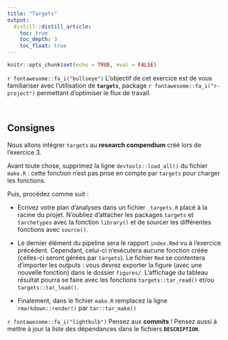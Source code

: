 ```yaml
---
title: "Targets"
output: 
  distill::distill_article:
    toc: true
    toc_depth: 3
    toc_float: true
---
```


```r
knitr::opts_chunk$set(echo = TRUE, eval = FALSE)
```



::: {.box-header}
`r fontawesome::fa_i("bullseye")`
L'objectif de cet exercice est de vous familiariser avec l'utilisation de **`targets`**, package `r fontawesome::fa_i("r-project")` permettant d'optimiser le flux de travail.
:::



<br />

## Consignes

Nous allons intégrer `targets` au **research compendium** créé lors de l'exercice 3.

Avant toute chose, supprimez la ligne `devtools::load_all()` du fichier `make.R` : cette fonction n'est pas prise en compte par `targets` pour charger les fonctions.

Puis, procédez comme suit : 

- Ecrivez votre plan d'analyses dans un fichier `_targets.R` placé à la racine du projet. N'oubliez d'attacher les packages `targets` et `tarchetypes` avec la fonction `library()` et de sourcer les différentes fonctions avec `source()`.

- Le dernier élément du pipeline sera le rapport `index.Rmd` vu à l'exercice précédent. Cependant, celui-ci n'exécutera aucune fonction créée (celles-ci seront gérées par `targets`). Le fichier `Rmd` se contentera d'importer les outputs : vous devrez exporter la figure (avec une nouvelle fonction) dans le dossier `figures/`. L'affichage du tableau résultat pourra se faire avec les fonctions `targets::tar_read()` et/ou `targets::tar_load()`.

- Finalement, dans le fichier `make.R` remplacez la ligne `rmarkdown::render()` par `tar::tar_make()`

`r fontawesome::fa_i("lightbulb")` Pensez aux **commits** ! Pensez aussi à mettre à jour la liste des dépendances dans le fichiers **`DESCRIPTION`**.

